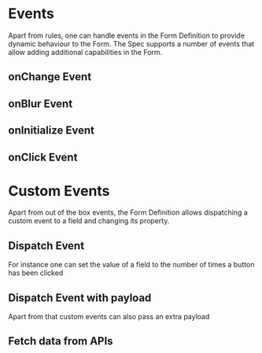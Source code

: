 
# Events

Apart from rules, one can handle events in the Form Definition to provide dynamic behaviour to the Form. The Spec
supports a number of events that allow
adding additional capabilities in the Form.

## onChange Event


<Story id="adaptive-form-events--change" />

## onBlur Event

<Story id="adaptive-form-events--blur" />

## onInitialize Event

<Story id="adaptive-form-events--initialize" />

## onClick Event

<Story id="adaptive-form-events--click" />

# Custom Events
Apart from out of the box events, the Form Definition allows dispatching a
custom event to a field and changing
its property.

## Dispatch Event
For instance one can set the value of a field to the number of times a button has been clicked

<Story id="adaptive-form-events-custom-events--dispatch" />

## Dispatch Event with payload
Apart from that custom events can also pass an extra payload

<Story id="adaptive-form-events-custom-events--dispatch-with-payload" />

## Fetch data from APIs
<Story id="adaptive-form-events-custom-events--fetch-data" />
